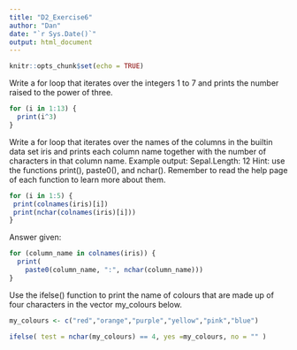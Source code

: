 ```yaml
---
title: "D2_Exercise6"
author: "Dan"
date: "`r Sys.Date()`"
output: html_document
---
```


```r
knitr::opts_chunk$set(echo = TRUE)
```

Write a for loop that iterates over the integers 1 to 7 and prints the number raised to the power of three.

```r
for (i in 1:13) {
  print(i^3)
}
```
Write a for loop that iterates over the names of the columns in the builtin data set iris and prints each
column name together with the number of characters in that column name.
Example output: Sepal.Length: 12
Hint: use the functions print(), paste0(), and nchar().
Remember to read the help page of each function to learn more about them.

```r
for (i in 1:5) {
 print(colnames(iris)[i])
 print(nchar(colnames(iris)[i]))
}
```
Answer given:

```r
for (column_name in colnames(iris)) {
  print(
    paste0(column_name, ":", nchar(column_name)))
}
```


Use the ifelse() function to print the name of colours that are made up of four characters in the vector
my_colours below.

```r
my_colours <- c("red","orange","purple","yellow","pink","blue")

ifelse( test = nchar(my_colours) == 4, yes =my_colours, no = "" )

```

